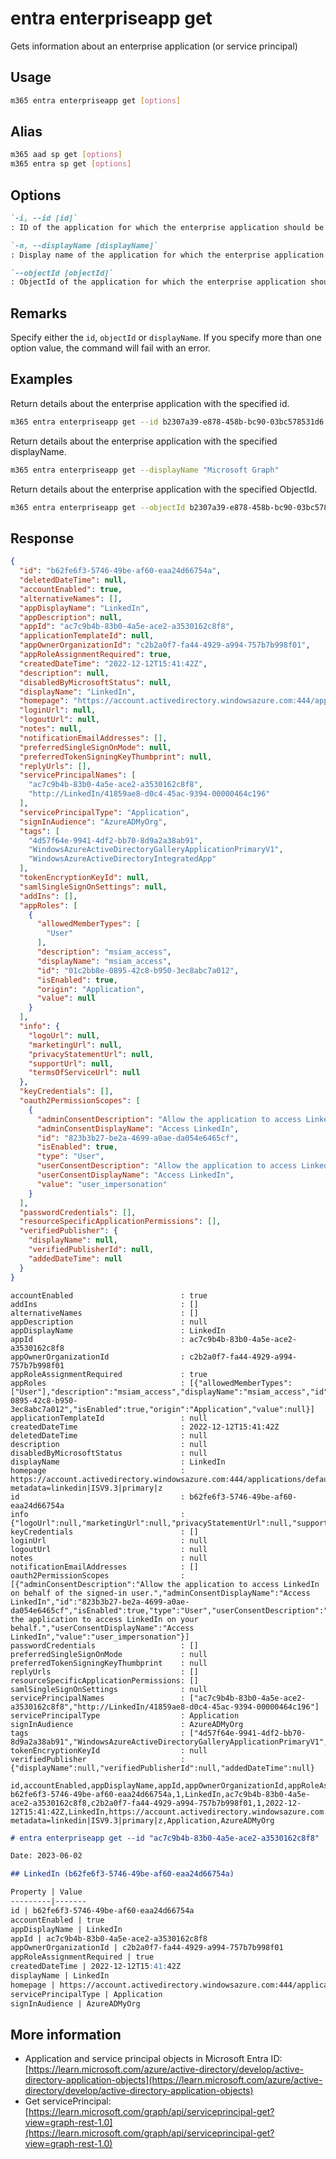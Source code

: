 
# entra enterpriseapp get

Gets information about an enterprise application (or service principal)

## Usage

```sh
m365 entra enterpriseapp get [options]
```

## Alias

```sh
m365 aad sp get [options]
m365 entra sp get [options]
```

## Options

```md definition-list
`-i, --id [id]`
: ID of the application for which the enterprise application should be retrieved.

`-n, --displayName [displayName]`
: Display name of the application for which the enterprise application should be retrieved.

`--objectId [objectId]`
: ObjectId of the application for which the enterprise application should be retrieved.
```

<Global />

## Remarks

Specify either the `id`, `objectId` or `displayName`. If you specify more than one option value, the command will fail with an error.

## Examples

Return details about the enterprise application with the specified id.

```sh
m365 entra enterpriseapp get --id b2307a39-e878-458b-bc90-03bc578531d6
```

Return details about the enterprise application with the specified displayName.

```sh
m365 entra enterpriseapp get --displayName "Microsoft Graph"
```

Return details about the enterprise application with the specified ObjectId.

```sh
m365 entra enterpriseapp get --objectId b2307a39-e878-458b-bc90-03bc578531dd
```

## Response

<Tabs>
  <TabItem value="JSON">

  ```json
  {
    "id": "b62fe6f3-5746-49be-af60-eaa24d66754a",
    "deletedDateTime": null,
    "accountEnabled": true,
    "alternativeNames": [],
    "appDisplayName": "LinkedIn",
    "appDescription": null,
    "appId": "ac7c9b4b-83b0-4a5e-ace2-a3530162c8f8",
    "applicationTemplateId": null,
    "appOwnerOrganizationId": "c2b2a0f7-fa44-4929-a994-757b7b998f01",
    "appRoleAssignmentRequired": true,
    "createdDateTime": "2022-12-12T15:41:42Z",
    "description": null,
    "disabledByMicrosoftStatus": null,
    "displayName": "LinkedIn",
    "homepage": "https://account.activedirectory.windowsazure.com:444/applications/default.aspx?metadata=linkedin|ISV9.3|primary|z",
    "loginUrl": null,
    "logoutUrl": null,
    "notes": null,
    "notificationEmailAddresses": [],
    "preferredSingleSignOnMode": null,
    "preferredTokenSigningKeyThumbprint": null,
    "replyUrls": [],
    "servicePrincipalNames": [
      "ac7c9b4b-83b0-4a5e-ace2-a3530162c8f8",
      "http://LinkedIn/41859ae8-d0c4-45ac-9394-00000464c196"
    ],
    "servicePrincipalType": "Application",
    "signInAudience": "AzureADMyOrg",
    "tags": [
      "4d57f64e-9941-4df2-bb70-8d9a2a38ab91",
      "WindowsAzureActiveDirectoryGalleryApplicationPrimaryV1",
      "WindowsAzureActiveDirectoryIntegratedApp"
    ],
    "tokenEncryptionKeyId": null,
    "samlSingleSignOnSettings": null,
    "addIns": [],
    "appRoles": [
      {
        "allowedMemberTypes": [
          "User"
        ],
        "description": "msiam_access",
        "displayName": "msiam_access",
        "id": "01c2bb8e-0895-42c8-b950-3ec8abc7a012",
        "isEnabled": true,
        "origin": "Application",
        "value": null
      }
    ],
    "info": {
      "logoUrl": null,
      "marketingUrl": null,
      "privacyStatementUrl": null,
      "supportUrl": null,
      "termsOfServiceUrl": null
    },
    "keyCredentials": [],
    "oauth2PermissionScopes": [
      {
        "adminConsentDescription": "Allow the application to access LinkedIn on behalf of the signed-in user.",
        "adminConsentDisplayName": "Access LinkedIn",
        "id": "823b3b27-be2a-4699-a0ae-da054e6465cf",
        "isEnabled": true,
        "type": "User",
        "userConsentDescription": "Allow the application to access LinkedIn on your behalf.",
        "userConsentDisplayName": "Access LinkedIn",
        "value": "user_impersonation"
      }
    ],
    "passwordCredentials": [],
    "resourceSpecificApplicationPermissions": [],
    "verifiedPublisher": {
      "displayName": null,
      "verifiedPublisherId": null,
      "addedDateTime": null
    }
  }
  ```

  </TabItem>
  <TabItem value="Text">

  ```text
  accountEnabled                        : true
  addIns                                : []
  alternativeNames                      : []
  appDescription                        : null
  appDisplayName                        : LinkedIn
  appId                                 : ac7c9b4b-83b0-4a5e-ace2-a3530162c8f8
  appOwnerOrganizationId                : c2b2a0f7-fa44-4929-a994-757b7b998f01
  appRoleAssignmentRequired             : true
  appRoles                              : [{"allowedMemberTypes":["User"],"description":"msiam_access","displayName":"msiam_access","id":"01c2bb8e-0895-42c8-b950-3ec8abc7a012","isEnabled":true,"origin":"Application","value":null}]
  applicationTemplateId                 : null
  createdDateTime                       : 2022-12-12T15:41:42Z
  deletedDateTime                       : null
  description                           : null
  disabledByMicrosoftStatus             : null
  displayName                           : LinkedIn
  homepage                              : https://account.activedirectory.windowsazure.com:444/applications/default.aspx?metadata=linkedin|ISV9.3|primary|z
  id                                    : b62fe6f3-5746-49be-af60-eaa24d66754a
  info                                  : {"logoUrl":null,"marketingUrl":null,"privacyStatementUrl":null,"supportUrl":null,"termsOfServiceUrl":null}
  keyCredentials                        : []
  loginUrl                              : null
  logoutUrl                             : null
  notes                                 : null
  notificationEmailAddresses            : []
  oauth2PermissionScopes                : [{"adminConsentDescription":"Allow the application to access LinkedIn on behalf of the signed-in user.","adminConsentDisplayName":"Access LinkedIn","id":"823b3b27-be2a-4699-a0ae-da054e6465cf","isEnabled":true,"type":"User","userConsentDescription":"Allow the application to access LinkedIn on your behalf.","userConsentDisplayName":"Access LinkedIn","value":"user_impersonation"}]
  passwordCredentials                   : []
  preferredSingleSignOnMode             : null
  preferredTokenSigningKeyThumbprint    : null
  replyUrls                             : []
  resourceSpecificApplicationPermissions: []
  samlSingleSignOnSettings              : null
  servicePrincipalNames                 : ["ac7c9b4b-83b0-4a5e-ace2-a3530162c8f8","http://LinkedIn/41859ae8-d0c4-45ac-9394-00000464c196"]
  servicePrincipalType                  : Application
  signInAudience                        : AzureADMyOrg
  tags                                  : ["4d57f64e-9941-4df2-bb70-8d9a2a38ab91","WindowsAzureActiveDirectoryGalleryApplicationPrimaryV1","WindowsAzureActiveDirectoryIntegratedApp"]
  tokenEncryptionKeyId                  : null
  verifiedPublisher                     : {"displayName":null,"verifiedPublisherId":null,"addedDateTime":null}
  ```

  </TabItem>
  <TabItem value="CSV">

  ```csv
  id,accountEnabled,appDisplayName,appId,appOwnerOrganizationId,appRoleAssignmentRequired,createdDateTime,displayName,homepage,servicePrincipalType,signInAudience
  b62fe6f3-5746-49be-af60-eaa24d66754a,1,LinkedIn,ac7c9b4b-83b0-4a5e-ace2-a3530162c8f8,c2b2a0f7-fa44-4929-a994-757b7b998f01,1,2022-12-12T15:41:42Z,LinkedIn,https://account.activedirectory.windowsazure.com:444/applications/default.aspx?metadata=linkedin|ISV9.3|primary|z,Application,AzureADMyOrg
  ```

  </TabItem>
  <TabItem value="Markdown">

  ```md
  # entra enterpriseapp get --id "ac7c9b4b-83b0-4a5e-ace2-a3530162c8f8"

  Date: 2023-06-02

  ## LinkedIn (b62fe6f3-5746-49be-af60-eaa24d66754a)

  Property | Value
  ---------|-------
  id | b62fe6f3-5746-49be-af60-eaa24d66754a
  accountEnabled | true
  appDisplayName | LinkedIn
  appId | ac7c9b4b-83b0-4a5e-ace2-a3530162c8f8
  appOwnerOrganizationId | c2b2a0f7-fa44-4929-a994-757b7b998f01
  appRoleAssignmentRequired | true
  createdDateTime | 2022-12-12T15:41:42Z
  displayName | LinkedIn
  homepage | https://account.activedirectory.windowsazure.com:444/applications/default.aspx?metadata=linkedin\|ISV9.3\|primary\|z
  servicePrincipalType | Application
  signInAudience | AzureADMyOrg
  ```

  </TabItem>
</Tabs>

## More information

- Application and service principal objects in Microsoft Entra ID: [https://learn.microsoft.com/azure/active-directory/develop/active-directory-application-objects](https://learn.microsoft.com/azure/active-directory/develop/active-directory-application-objects)
- Get servicePrincipal: [https://learn.microsoft.com/graph/api/serviceprincipal-get?view=graph-rest-1.0](https://learn.microsoft.com/graph/api/serviceprincipal-get?view=graph-rest-1.0)
